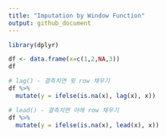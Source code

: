 ```yaml
---
title: "Imputation by Window Function"
output: github_document
---
```


```r
library(dplyr)

df <- data.frame(x=c(1,2,NA,3))
df

# lag() - 결측치면 윗 row 채우기
df %>% 
  mutate(y = ifelse(is.na(x), lag(x), x))

# lead() - 결측치면 아래 row 채우기
df %>% 
  mutate(y = ifelse(is.na(x), lead(x), x))

```
